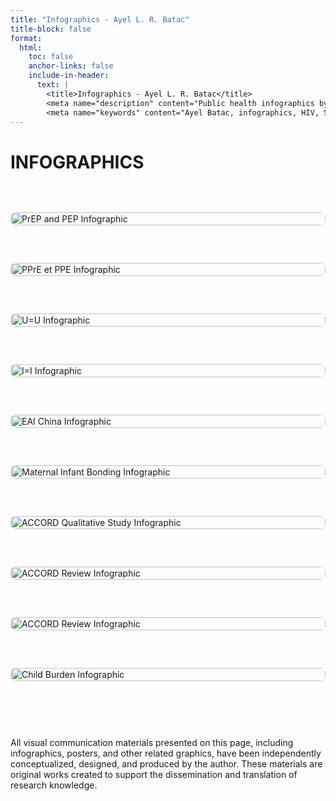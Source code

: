 ```yaml
---
title: "Infographics - Ayel L. R. Batac"
title-block: false
format:
  html:
    toc: false
    anchor-links: false
    include-in-header: 
      text: |
        <title>Infographics - Ayel L. R. Batac</title>
        <meta name="description" content="Public health infographics by Ayel L. R. Batac, translating research on HIV, STBBIs, and global health into accessible visuals." />
        <meta name="keywords" content="Ayel Batac, infographics, HIV, STBBIs, public health, global health, allergy, food allergy, COVID-19, vaccine hesitancy, pediatrics, psychological, social, psychosocial burden, knowledge translation, health communication, data visualization, epidemiologist, health equity" />
---
```


# INFOGRAPHICS

$~$

<style>
/* Add hover zoom effect */
.infographic-gallery img {
  transition: transform 0.3s ease;
}

.infographic-gallery img:hover {
  transform: scale(1.05); /* Slight zoom on hover */
}
</style>

<div class="infographic-gallery" style="display: grid; grid-template-columns: repeat(auto-fit, minmax(300px, 1fr)); gap: 2rem;">

  <!-- 1 image -->
  <a href="prep_pep.png" target="_blank">
    <img src="prep_pep.png" alt="PrEP and PEP Infographic" style="width: 100%; border-radius: 8px;">
  </a>
  
  <!-- 2 image -->
  <a href="prep_pep_fr.png" target="_blank">
    <img src="prep_pep_fr.png" alt="PPrE et PPE Infographic" style="width: 100%; border-radius: 8px;">
  </a>

  <!-- 3 image -->
  <a href="hiv.png" target="_blank">
    <img src="hiv.png" alt="U=U Infographic" style="width: 100%; border-radius: 8px;">
  </a>

  <!-- 4 image -->
  <a href="hiv_fr.png" target="_blank">
    <img src="hiv_fr.png" alt="I=I Infographic" style="width: 100%; border-radius: 8px;">
  </a>
  
  <!-- 5 image -->
  <a href="eai_china.png" target="_blank">
    <img src="eai_china.png" alt="EAI China Infographic" style="width: 100%; border-radius: 8px;">
  </a>

  <!-- 6 image -->
  <a href="maternal_infant_bonding.png" target="_blank">
    <img src="maternal_infant_bonding.png" alt="Maternal Infant Bonding Infographic" style="width: 100%; border-radius: 8px;">
  </a>

  <!-- 7 image -->
  <a href="accord_qual.jpg" target="_blank">
    <img src="accord_qual.jpg" alt="ACCORD Qualitative Study Infographic" style="width: 100%; border-radius: 8px;">
  </a>

  <!-- 8 image -->
  <a href="accord_review.png" target="_blank">
    <img src="accord_review.png" alt="ACCORD Review Infographic" style="width: 100%; border-radius: 8px;">
  </a>

  <!-- 9 image -->
  <a href="accord_review_fr.png" target="_blank">
    <img src="accord_review_fr.png" alt="ACCORD Review Infographic" style="width: 100%; border-radius: 8px;">
  </a>

  <!-- 10 image -->
  <a href="child_burden.jpg" target="_blank">
    <img src="child_burden.jpg" alt="Child Burden Infographic" style="width: 100%; border-radius: 8px;">
  </a>

</div>

$~$

$~$

All visual communication materials presented on this page, including infographics, posters, and other related graphics, have been independently conceptualized, designed, and produced by the author. These materials are original works created to support the dissemination and translation of research knowledge.
